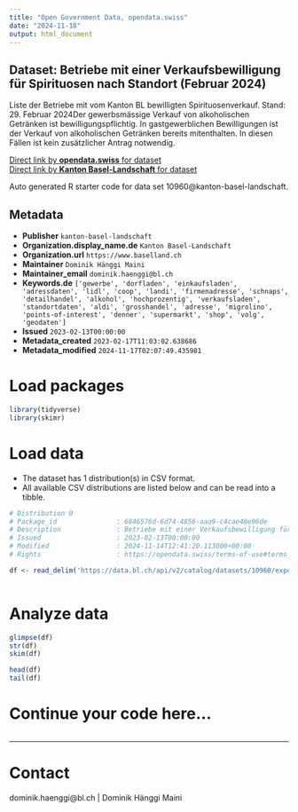 ```yaml
---
title: "Open Government Data, opendata.swiss"
date: "2024-11-18"
output: html_document
---
```


## Dataset: Betriebe mit einer Verkaufsbewilligung für Spirituosen nach Standort (Februar 2024)

Liste der Betriebe mit vom Kanton BL bewilligten Spirituosenverkauf. Stand: 29. Februar 2024Der gewerbsmässige Verkauf von alkoholischen Getränken ist bewilligungspflichtig. In gastgewerblichen Bewilligungen ist der Verkauf von alkoholischen Getränken bereits mitenthalten. In diesen Fällen ist kein zusätzlicher Antrag notwendig.

[Direct link by **opendata.swiss** for dataset](https://opendata.swiss/de/dataset/betriebe-mit-einer-verkaufsbewilligung-fur-spirituosen-nach-standort-januar-2023)<br>
[Direct link by **Kanton Basel-Landschaft** for dataset](https://data.bl.ch/explore/dataset/10960/)

Auto generated R starter code for data set 10960@kanton-basel-landschaft.

## Metadata

- **Publisher** `kanton-basel-landschaft`
- **Organization.display_name.de** `Kanton Basel-Landschaft`
- **Organization.url** `https://www.baselland.ch`
- **Maintainer** `Dominik Hänggi Maini`
- **Maintainer_email** `dominik.haenggi@bl.ch`
- **Keywords.de** `['gewerbe', 'dorfladen', 'einkaufsladen', 'adressdaten', 'lidl', 'coop', 'landi', 'firmenadresse', 'schnaps', 'detailhandel', 'alkohol', 'hochprozentig', 'verkaufsladen', 'standortdaten', 'aldi', 'grosshandel', 'adresse', 'migrolino', 'points-of-interest', 'denner', 'supermarkt', 'shop', 'volg', 'geodaten']`
- **Issued** `2023-02-13T00:00:00`
- **Metadata_created** `2023-02-17T11:03:02.638686`
- **Metadata_modified** `2024-11-17T02:07:49.435981`


# Load packages

```r

library(tidyverse)
library(skimr)

```

# Load data

-   The dataset has 1 distribution(s) in CSV format.
-   All available CSV distributions are listed below and can be read into a tibble.

```r

# Distribution 0
# Package_id               : 6846576d-6d74-4856-aaa9-c4cae40e96de
# Description              : Betriebe mit einer Verkaufsbewilligung für Spirituosen nach Standort (Februar 2024) (csv)
# Issued                   : 2023-02-13T00:00:00
# Modified                 : 2024-11-14T12:41:20.113000+00:00
# Rights                   : https://opendata.swiss/terms-of-use#terms_by

df <- read_delim('https://data.bl.ch/api/v2/catalog/datasets/10960/exports/csv?use_labels=true')



```

# Analyze data

```r

glimpse(df)
str(df)
skim(df)

head(df)
tail(df)

```

# Continue your code here...

```r

```

------------------------------------------------------------------------

# Contact

dominik.haenggi@bl.ch | Dominik Hänggi Maini
